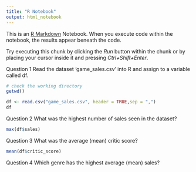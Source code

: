 ```yaml
---
title: "R Notebook"
output: html_notebook
---
```


This is an [R Markdown](http://rmarkdown.rstudio.com) Notebook. When you execute code within the notebook, the results appear beneath the code. 

Try executing this chunk by clicking the *Run* button within the chunk or by placing your cursor inside it and pressing *Ctrl+Shift+Enter*. 

Question 1
Read the dataset ‘game_sales.csv’ into R and assign to a variable called df.
```r
# check the working directory
getwd()

df <- read.csv("game_sales.csv", header = TRUE,sep = ",")
df
```
Question 2
What was the highest number of sales seen in the dataset?
```r
max(df$sales)
```
Question 3
What was the average (mean) critic score?
```r
mean(df$critic_score)
```
Question 4
Which genre has the highest average (mean) sales?


